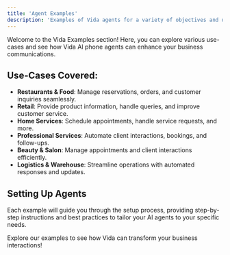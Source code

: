 ```yaml
---
title: 'Agent Examples'
description: 'Examples of Vida agents for a variety of objectives and use-cases.'
---
```


Welcome to the Vida Examples section! Here, you can explore various use-cases and see how Vida AI phone agents can enhance your business communications.

## Use-Cases Covered:
- **Restaurants & Food**: Manage reservations, orders, and customer inquiries seamlessly.
- **Retail**: Provide product information, handle queries, and improve customer service.
- **Home Services**: Schedule appointments, handle service requests, and more.
- **Professional Services**: Automate client interactions, bookings, and follow-ups.
- **Beauty & Salon**: Manage appointments and client interactions efficiently.
- **Logistics & Warehouse**: Streamline operations with automated responses and updates.

## Setting Up Agents
Each example will guide you through the setup process, providing step-by-step instructions and best practices to tailor your AI agents to your specific needs.

Explore our examples to see how Vida can transform your business interactions!


